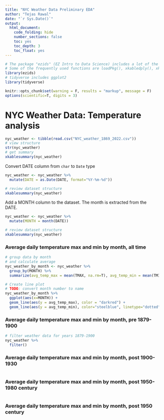 ```yaml
---
title: "NYC Weather Data Preliminary EDA"
author: "Tejas Rawal"
date: "`r Sys.Date()`"
output:
  html_document:
    code_folding: hide
    number_sections: false
    toc: yes
    toc_depth: 3
    toc_float: yes
---
```


```r
# The package "ezids" (EZ Intro to Data Science) includes a lot of the helper functions we developed for the course. 
# Some of the frequently used functions are loadPkg(), xkabledply(), xkablesummary(), uzscale(), etc.
library(ezids)
# tidyverse includes ggplot2
library(tidyverse)
```


```r
knitr::opts_chunk$set(warning = F, results = "markup", message = F)
options(scientific=T, digits = 3) 
```

# NYC Weather Data: Temperature analysis

```r
nyc_weather <- tibble(read.csv("NYC_weather_1869_2022.csv"))
# view structure
str(nyc_weather)
# get summary
xkablesummary(nyc_weather)
```

Convert DATE column from `char` to `Date` type
```r
nyc_weather <- nyc_weather %>%
  mutate(DATE = as.Date(DATE, format="%Y-%m-%d"))

# review dataset structure
xkablesummary(nyc_weather)
```

Add a MONTH column to the dataset. The month is extracted from the DATE.
```r
nyc_weather <- nyc_weather %>%
  mutate(MONTH = month(DATE))

# review dataset structure
xkablesummary(nyc_weather)
```


### Average daily temperature max and min by month, all time
```r
# group data by month
# and calculate average
nyc_weather_by_month <- nyc_weather %>%
  group_by(MONTH) %>%
  summarize(avg_temp_max = mean(TMAX, na.rm=T), avg_temp_min = mean(TMIN, na.rm=T), na.rm = T)

# Create line plot
# TODO: convert month number to name
nyc_weather_by_month %>%
  ggplot(aes(x=MONTH)) +
  geom_line(aes(y = avg_temp_max), color = "darkred") +
  geom_line(aes(y = avg_temp_min), color="steelblue", linetype="dotted")
```

### Average daily temperature max and min by month, pre 1879-1900
```r
# filter weather data for years 1879-1900
nyc_weather %>%
  filter()

```

### Average daily temperature max and min by month, post 1900-1930
```r
```

### Average daily temperature max and min by month, post 1950-1980 century
```r
```

### Average daily temperature max and min by month, post 1950 century
```r
```
